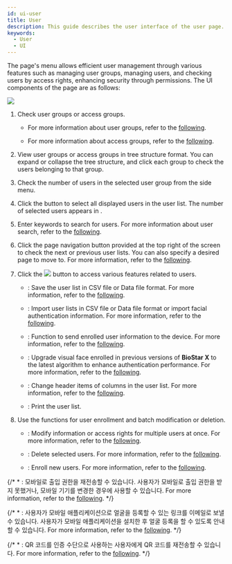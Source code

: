 ```yaml
---
id: ui-user
title: User
description: This guide describes the user interface of the user page.
keywords:
  - User
  - UI
---
```


The <Cmd sid='shell.header.user' /> page's <Cmd sid='team.sidebar.user' /> menu allows efficient user management through various features such as managing user groups, managing users, and checking users by access rights, enhancing security through permissions. The UI components of the <Cmd sid='shell.header.user' /> page are as follows:

<Image src='/img/biostarx-ui-user.png' className='none' />

<Calloutlists>

1. Check user groups or access groups.

   * For more information about user groups, refer to the [following](user-group-manage).

   * For more information about access groups, refer to the [following](view-user-by-access).

2. View user groups or access groups in tree structure format. You can expand or collapse the tree structure, and click each group to check the users belonging to that group.

3. Check the number of users in the selected user group from the side menu.

4. Click the <Cmd sid='common.selectAll' /> button to select all displayed users in the user list. The number of selected users appears in <Cmd sid='team.user.selected' />.

5. Enter keywords to search for users. For more information about user search, refer to the [following](view-users#user-search).

6. Click the page navigation button provided at the top right of the screen to check the next or previous user lists. You can also specify a desired page to move to. For more information, refer to the [following](view-users#select-view-options).

7. Click the <Image src='/img/menus/ico-more-white.svg' ico alone /> button to access various features related to users.

   * <Cmd sid='team.menu.export.title' />: Save the user list in CSV file or Data file format. For more information, refer to the [following](export-import-user-info).

   * <Cmd sid='team.menu.import.title' />: Import user lists in CSV file or Data file format or import facial authentication information. For more information, refer to the [following](export-import-user-info).

   * <Cmd sid='team.menu.transferToDevice' />: Function to send enrolled user information to the device. For more information, refer to the [following](transfer-user-info-to-device).

   * <Cmd sid='team.menu.faceMigration' />: Upgrade visual face enrolled in previous versions of **BioStar X** to the latest algorithm to enhance authentication performance. For more information, refer to the [following](migration-face).

   * <Cmd sid='team.menu.columnLayout' />: Change header items of columns in the user list. For more information, refer to the [following](columnlayout).

   * <Cmd sid='team.menu.print' />: Print the user list.

8. Use the functions for user enrollment and batch modification or deletion.

   * <Cmd sid='common.batchEdit' />: Modify information or access rights for multiple users at once. For more information, refer to the [following](edit-user#user-information-collective-modification).

   * <Cmd sid='common.delete' />: Delete selected users. For more information, refer to the [following](delete-user).

   * <Cmd sid='team.user.newUser' />: Enroll new users. For more information, refer to the [following](add-user).

</Calloutlists>

{/* * <Cmd sid='team.menu.resendMobileAccess' />: 모바일로 출입 권한을 재전송할 수 있습니다. 사용자가 모바일로 출입 권한을 받지 못했거나, 모바일 기기를 변경한 경우에 사용할 수 있습니다. For more information, refer to the [following](#). */}

{/* * <Cmd sid='team.menu.sendFaceMobileEnrollLink' />: 사용자가 모바일 애플리케이션으로 얼굴을 등록할 수 있는 링크를 이메일로 보낼 수 있습니다. 사용자가 모바일 애플리케이션을 설치한 후 얼굴 등록을 할 수 있도록 안내할 수 있습니다. For more information, refer to the [following](#). */}

{/* * <Cmd sid='team.menu.resendQR' />: QR 코드를 인증 수단으로 사용하는 사용자에게 QR 코드를 재전송할 수 있습니다. For more information, refer to the [following](#). */}
